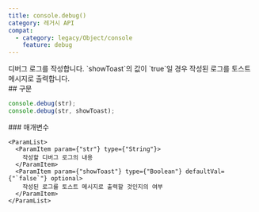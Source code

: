 ```yaml
---
title: console.debug()
category: 레거시 API
compat:
  - category: legacy/Object/console
    feature: debug
---
```


<Section>
  디버그 로그를 작성합니다. `showToast`의 값이 `true`일 경우 작성된 로그를 토스트 메시지로 출력합니다.
</Section>
<Section>
  ## 구문

  ~~~js
  console.debug(str);
  console.debug(str, showToast);
  ~~~

  <Section>
    ### 매개변수

    <ParamList>
      <ParamItem param={"str"} type={"String"}>
        작성할 디버그 로그의 내용
      </ParamItem>
      <ParamItem param={"showToast"} type={"Boolean"} defaultVal={"`false`"} optional>
        작성된 로그를 토스트 메시지로 출력할 것인지의 여부
      </ParamItem>
    </ParamList>
  </Section>
</Section>